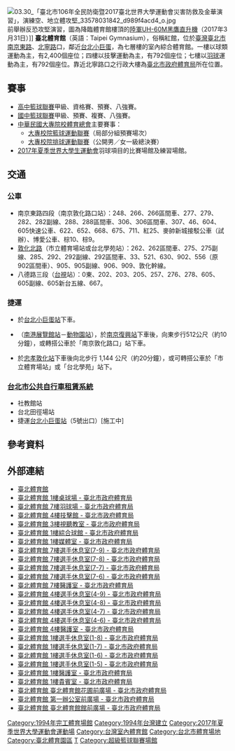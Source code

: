 {{Infobox 體育場館
| 地图                = 
| 所在纬度            =
| 所在经度            =
| 地图描述            =
| 图钉描述            =
| 图钉描述位置        =
| stadium_name        = 臺北體育館<br /><small>Taipei Gymnasium</small><br />（紅館）
| nick_name           =
| full_name           = 
| logo                =
| image               =[[File:Taipei_Gymnasium_20151031.jpg|200px]]
| location            = {{ROC-TW}}[[臺北市|臺北市]][[松山區_(臺灣)|松山區]]南京東路四段10號
| coordinates         = 
| broke_ground        = 
| built               =
| opened              = 1994年
| renovated           =
| expanded            =
| closed              =
| demolished          = 
| owner               = [[臺北市政府|臺北市政府]]
| operator            = 
| surface             =
| architect           =
| project_manager     =
| construction_cost   = 
| structural engineer =
| services engineer   =
| general_contractor  =
| main_contractors    =
| former_name         =
| tenants             = [[高中籃球聯賽|高中籃球聯賽]]<br />[[2017年夏季世界大學生運動會|2017年夏季世界大學生運動會]]
| seating_capacity    = 一樓，以球類運動為主<br />固定座位906位(2F)<br />移動看台1,500位(1F)<br />合計2,406座位<br /> 三樓，為大型會議場所<br />共有202座位<br /> 四樓，以技擊運動為主<br />固定座位798位(5F)<br />移動座位1,078位(4F)<br />合計1,876座位<br /> 七樓，以羽球運動為主<br />共有798座位 
}}
[[File:03.30_「臺北市106年全民防衛暨2017臺北世界大學運動會災害防救及金華演習」，演練空、地立體攻堅_33578031842_d989f4acd4_o.jpg|thumb]]前舉辦反恐攻堅演習，圖為降臨體育館樓頂的[[中華民國陸軍|陸軍]][[UH-60黑鷹直升機|UH-60M黑鷹直升機]]（2017年3月31日）]]
'''臺北體育館'''（英語：Taipei Gymnasium），俗稱紅館，位於[[臺灣|臺灣]][[臺北市|臺北市]][[南京東路_(台北市)|南京東路]]、[[北寧路|北寧路]]口，鄰近[[台北小巨蛋|台北小巨蛋]]，為七層樓的室內綜合體育館。一樓以球類運動為主，有2,400個座位；四樓以技擊運動為主，有792個座位；七樓以[[羽球|羽球]]運動為主，有792個座位。靠近北寧路口之行政大樓為[[臺北市政府體育局|臺北市政府體育局]]所在位置。

==賽事==
*[[高中籃球聯賽|高中籃球聯賽]]甲級、資格賽、預賽、八強賽。
*[[國中籃球聯賽|國中籃球聯賽]]甲級、預賽、複賽、八強賽。
*[[中華民國大專院校體育總會|中華民國大專院校體育總會]]主要賽事：
**[[大專校院籃球運動聯賽|大專校院籃球運動聯賽]]（局部分組預賽場次）
**[[大專校院排球運動聯賽|大專校院排球運動聯賽]]（公開男／女一級總決賽）
*[[2017年夏季世界大學生運動會|2017年夏季世界大學生運動會]]羽球項目的比賽場館及練習場館。

== 交通 ==
=== 公車 ===
*南京東路四段（南京敦化路口站）：248、266、266區間車、277、279、282、282副線、288、288區間車、306、306區間車、307、46、604、605快速公車、622、652、668、675、711、紅25、麥帥新城接駁公車（試辦）、博愛公車、棕10、棕9。
*[[敦化北路|敦化北路]]（市立體育場站或台北學苑站）：262、262區間車、275、275副線、285、292、292副線、292區間車、33、521、630、902、556（原902區間車）、905、905副線、906、909、敦化幹線。
*八德路三段（[[台視|台視]]站）：0東、202、203、205、257、276、278、605、605副線、605新台五線、667。

=== 捷運 ===
*{{松山線}}於[[台北小巨蛋站|台北小巨蛋站]]下車。
*{{文湖線}}（[[南港展覽館站|南港展覽館站]]－[[動物園站_(臺北市)|動物園站]]），於[[南京復興站|南京復興站]]下車後，向東步行512公尺（約10分鐘），或轉搭公車於「南京敦化路口」站下車。 
*{{板南線}}於[[忠孝敦化站|忠孝敦化站]]下車後向北步行 1,144 公尺（約20分鐘），或可轉搭公車於「市立體育場站」或「台北學苑」站下。

=== [[台北市公共自行車租賃系統|台北市公共自行車租賃系統]] ===
*社教館站
*台北田徑場站
*捷運[[台北小巨蛋站|台北小巨蛋站]]（5號出口）[施工中]

== 參考資料 ==
<references/>

== 外部連結 ==
*[http://sports.gov.taipei/ct.asp?xItem=1134629&CtNode=33221&mp=104061 臺北體育館] {{Wayback|url=http://sports.gov.taipei/ct.asp?xItem=1134629&CtNode=33221&mp=104061 |date=20160305045325 }}
*[https://sports.tms.gov.tw/venues/?K=607 臺北體育館  1樓桌球場 - 臺北市政府體育局]
*[https://sports.tms.gov.tw/venues/?K=49 臺北體育館  7樓羽球場 - 臺北市政府體育局]
*[https://sports.tms.gov.tw/venues/?K=48 臺北體育館  4樓技擊館 - 臺北市政府體育局]
*[https://sports.tms.gov.tw/venues/?K=46 臺北體育館  3樓視聽教室 - 臺北市政府體育局]
*[https://sports.tms.gov.tw/venues/?K=44 臺北體育館  1樓綜合球館 - 臺北市政府體育局]
*[https://sports.tms.gov.tw/venues/?K=373 臺北體育館  1樓媒體室 - 臺北市政府體育局]
*[https://sports.tms.gov.tw/venues/?K=372 臺北體育館  7樓選手休息室(7-9) - 臺北市政府體育局]
*[https://sports.tms.gov.tw/venues/?K=371 臺北體育館  7樓選手休息室(7-8) - 臺北市政府體育局]
*[https://sports.tms.gov.tw/venues/?K=370 臺北體育館  7樓選手休息室(7-7) - 臺北市政府體育局]
*[https://sports.tms.gov.tw/venues/?K=368 臺北體育館  7樓選手休息室(7-6) - 臺北市政府體育局]
*[https://sports.tms.gov.tw/venues/?K=367 臺北體育館  7樓醫護室 - 臺北市政府體育局]
*[https://sports.tms.gov.tw/venues/?K=366 臺北體育館  4樓選手休息室(4-9) - 臺北市政府體育局]
*[https://sports.tms.gov.tw/venues/?K=365 臺北體育館  4樓選手休息室(4-8) - 臺北市政府體育局]
*[https://sports.tms.gov.tw/venues/?K=364 臺北體育館  4樓選手休息室(4-7) - 臺北市政府體育局]
*[https://sports.tms.gov.tw/venues/?K=363 臺北體育館  4樓選手休息室(4-6) - 臺北市政府體育局]
*[https://sports.tms.gov.tw/venues/?K=362 臺北體育館  4樓醫護室 - 臺北市政府體育局]
*[https://sports.tms.gov.tw/venues/?K=361 臺北體育館  1樓選手休息室(1-8) - 臺北市政府體育局]
*[https://sports.tms.gov.tw/venues/?K=360 臺北體育館  1樓選手休息室(1-7) - 臺北市政府體育局]
*[https://sports.tms.gov.tw/venues/?K=359 臺北體育館  1樓選手休息室(1-6) - 臺北市政府體育局]
*[https://sports.tms.gov.tw/venues/?K=358 臺北體育館  1樓選手休息室(1-5) - 臺北市政府體育局]
*[https://sports.tms.gov.tw/venues/?K=357 臺北體育館  1樓醫護室 - 臺北市政府體育局]
*[https://sports.tms.gov.tw/venues/?K=356 臺北體育館  1樓貴賓室 - 臺北市政府體育局]
*[https://sports.tms.gov.tw/venues/?K=355 臺北體育館  臺北體育館花圃前廣場 - 臺北市政府體育局]
*[https://sports.tms.gov.tw/venues/?K=354 臺北體育館  第一辦公室前廣場 - 臺北市政府體育局]
*[https://sports.tms.gov.tw/venues/?K=53 臺北體育館  臺北體育館館前廣場 - 臺北市政府體育局]

{{臺北市體育}}
{{2017年夏季世界大學生運動會}}
{{portal bar|臺灣|臺北|體育|羽球|建築}}
[[Category:1994年完工體育場館|Category:1994年完工體育場館]]
[[Category:1994年台灣建立|Category:1994年台灣建立]]
[[Category:2017年夏季世界大學運動會運動場|Category:2017年夏季世界大學運動會運動場]]
[[Category:台灣室內體育館|Category:台灣室內體育館]]
[[Category:台北市體育場地|Category:台北市體育場地]]
[[Category:臺北體育園區|Category:臺北體育園區]]
[[Category:松山區_(臺灣)|T]]
[[Category:超級籃球聯賽場館|Category:超級籃球聯賽場館]]